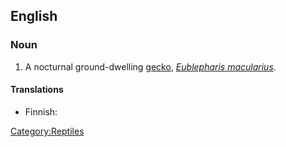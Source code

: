 ==English==

===Noun===
{{wikipedia}}
{{en-noun|sg=[[leopard]] [[gecko]]}}

# A nocturnal ground-dwelling [[gecko]], ''[[Eublepharis macularius]]''.

====Translations====
{{trans-top|''Eublepharis macularius''}}
*Finnish: {{t-|fi|leopardigekko}}
{{trans-mid}}
{{trans-bottom}}

[[Category:Reptiles]]